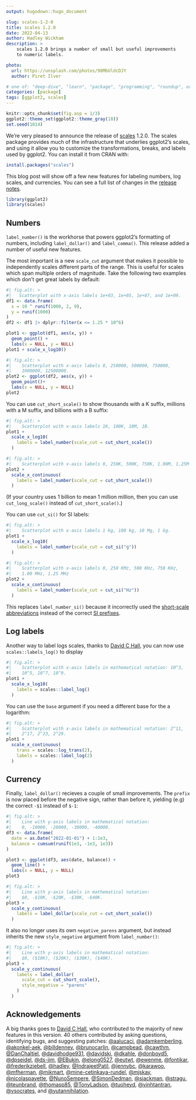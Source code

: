 ```yaml
---
output: hugodown::hugo_document

slug: scales-1-2-0
title: scales 1.2.0
date: 2022-04-13
author: Hadley Wickham
description: >
    scales 1.2.0 brings a number of small but useful improvements 
    to numeric labels.

photo:
  url: https://unsplash.com/photos/98MbUldcDJY
  author: Piret Ilver

# one of: "deep-dive", "learn", "package", "programming", "roundup", or "other"
categories: [package] 
tags: [ggplot2, scales]
---
```


```r
knitr::opts_chunk$set(fig.asp = 1/3)
ggplot2::theme_set(ggplot2::theme_gray(18))
set.seed(1014)
```


```{=html}
<!--
TODO:
* [x] Look over / edit the post's title in the yaml
* [x] Edit (or delete) the description; note this appears in the Twitter card
* [x] Pick category and tags (see existing with `hugodown::tidy_show_meta()`)
* [x] Find photo & update yaml metadata
* [x] Create `thumbnail-sq.jpg`; height and width should be equal
* [x] Create `thumbnail-wd.jpg`; width should be >5x height
* [x] `hugodown::use_tidy_thumbnails()`
* [x] Add intro sentence, e.g. the standard tagline for the package
* [x] `usethis::use_tidy_thanks()`
-->
```

We're very pleased to announce the release of [scales](https://scales.r-lib.org) 1.2.0.
The scales package provides much of the infrastructure that underlies ggplot2's scales, and using it allow you to customize the transformations, breaks, and labels used by ggplot2.
You can install it from CRAN with:

```r
install.packages("scales")
```

This blog post will show off a few new features for labeling numbers, log scales, and currencies.
You can see a full list of changes in the [release notes](https://github.com/r-lib/scales/blob/main/NEWS.md).

```r
library(ggplot2)
library(scales)
```

## Numbers

`label_number()` is the workhorse that powers ggplot2's formatting of numbers, including `label_dollar()` and `label_comma()`.
This release added a number of useful new features.

The most important is a new `scale_cut` argument that makes it possible to independently scales different parts of the range.
This is useful for scales which span multiple orders of magnitude. Take the following two examples which don't get great labels by default:

```r
#| fig.alt: > 
#|   Scatterplot with x-axis labels 1e+03, 1e+05, 1e+07, and 1e+09.
df1 <- data.frame(
  x = 10 ^ runif(1000, 2, 9),
  y = runif(1000)
)
df2 <- df1 |> dplyr::filter(x <= 1.25 * 10^6)

plot1 <- ggplot(df1, aes(x, y)) + 
  geom_point() +
  labs(x = NULL, y = NULL)
plot1 + scale_x_log10()
```
```r
#| fig.alt: > 
#|    Scatterplot with x-axis labels 0, 250000, 500000, 750000,
#|    1000000, 12500000.
plot2 <- ggplot(df2, aes(x, y)) + 
  geom_point()+
  labs(x = NULL, y = NULL)
plot2
```

You can use `cut_short_scale()` to show thousands with a K suffix, millions with a M suffix, and billions with a B suffix:

```r
#| fig.alt: > 
#|    Scatterplot with x-axis labels 1K, 100K, 10M, 1B.
plot1 +
  scale_x_log10(
    labels = label_number(scale_cut = cut_short_scale())
  )
```

```r
#| fig.alt: > 
#|    Scatterplot with x-axis labels 0, 250K, 500K, 750K, 1.00M, 1.25M
plot2 +
  scale_x_continuous(
    labels = label_number(scale_cut = cut_short_scale())
  )
```

(If your country uses 1 billion to mean 1 million million, then you can use `cut_long_scale()` instead of `cut_short_scale()`.)

You can use `cut_si()` for SI labels:

```r
#| fig.alt: > 
#|    Scatterplot with x-axis labels 1 kg, 100 kg, 10 Mg, 1 Gg.
plot1 + 
  scale_x_log10(
    labels = label_number(scale_cut = cut_si("g"))
  )
```
```r
#| fig.alt: > 
#|    Scatterplot with x-axis labels 0, 250 KMz, 500 KHz, 750 KHz,
#|    1.00 MHz, 1.25 MHz
plot2 + 
  scale_x_continuous(
    labels = label_number(scale_cut = cut_si("Hz"))
  )
```

This replaces `label_number_si()` because it incorrectly used the [short-scale abbreviations](https://en.wikipedia.org/wiki/Long_and_short_scales) instead of the correct [SI prefixes](https://en.wikipedia.org/wiki/Metric_prefix).


## Log labels

Another way to label logs scales, thanks to [David C Hall](https://github.com/davidchall), you can now use `scales::labels_log()` to display

```r
#| fig.alt: > 
#|    Scatterplot with x-axis labels in mathematical notation: 10^3,
#|    10^5, 10^7, 10^9.
plot1 +
  scale_x_log10(
    labels = scales::label_log()
  )
```

You can use the `base` argument if you need a different base for the a logarithm:

```r
#| fig.alt: > 
#|    Scatterplot with x-axis labels in mathematical notation: 2^11,
#|    2^17, 2^23, 2^29.
plot1 + 
  scale_x_continuous(
    trans = scales::log_trans(2), 
    labels = scales::label_log(2)
  )
```

## Currency

Finally, `label_dollar()` recieves a couple of small improvements. The `prefix` is now placed before the negative sign, rather than before it, yielding (e.g) the correct `-$1` instead of `$-1`:

```r
#| fig.alt: > 
#|    Line with y-axis labels in mathematical notation: 
#|    0, -10000, -20000, -30000, -40000.
df3 <- data.frame(
  date = as.Date("2022-01-01") + 1:1e3,
  balance = cumsum(runif(1e3, -1e3, 1e3))
)

plot3 <- ggplot(df3, aes(date, balance)) + 
  geom_line() +
  labs(x = NULL, y = NULL)
plot3
```

```r
#| fig.alt: > 
#|    Line with y-axis labels in mathematical notation: 
#|    $0, -$10K, -$20K, -$30K, -$40K.
plot3 + 
  scale_y_continuous(
    labels = label_dollar(scale_cut = cut_short_scale())
  )
```


It also no longer uses its own `negative_parens` argument, but instead inherits the new `style_negative` argument from `label_number()`:

```r
#| fig.alt: > 
#|    Line with y-axis labels in mathematical notation: 
#|    $0, ($10K), ($20K), ($30K), ($40K).
plot3 + 
  scale_y_continuous(
    labels = label_dollar(
      scale_cut = cut_short_scale(), 
      style_negative = "parens"
    )
  )
```

## Acknowledgements

A big thanks goes to [David C Hall](https://github.com/davidchall), who contributed to the majority of new features in this version. 40 others contributed by asking questions, identifying bugs, and suggesting patches: [&#x0040;aalucaci](https://github.com/aalucaci), [&#x0040;adamkemberling](https://github.com/adamkemberling), [&#x0040;akonkel-aek](https://github.com/akonkel-aek), [&#x0040;billdenney](https://github.com/billdenney), [&#x0040;brunocarlin](https://github.com/brunocarlin), [&#x0040;campbead](https://github.com/campbead), [&#x0040;cawthm](https://github.com/cawthm), [&#x0040;DanChaltiel](https://github.com/DanChaltiel), [&#x0040;davidhodge931](https://github.com/davidhodge931), [&#x0040;davidski](https://github.com/davidski), [&#x0040;dkahle](https://github.com/dkahle), [&#x0040;donboyd5](https://github.com/donboyd5), [&#x0040;dpseidel](https://github.com/dpseidel), [&#x0040;ds-jim](https://github.com/ds-jim), [&#x0040;EBukin](https://github.com/EBukin), [&#x0040;elong0527](https://github.com/elong0527), [&#x0040;eutwt](https://github.com/eutwt), [&#x0040;ewenme](https://github.com/ewenme), [&#x0040;fontikar](https://github.com/fontikar), [&#x0040;frederikziebell](https://github.com/frederikziebell), [&#x0040;hadley](https://github.com/hadley), [&#x0040;IndrajeetPatil](https://github.com/IndrajeetPatil), [&#x0040;jennybc](https://github.com/jennybc), [&#x0040;karawoo](https://github.com/karawoo), [&#x0040;mfherman](https://github.com/mfherman), [&#x0040;mikmart](https://github.com/mikmart), [&#x0040;mine-cetinkaya-rundel](https://github.com/mine-cetinkaya-rundel), [&#x0040;mjskay](https://github.com/mjskay), [&#x0040;nicolaspayette](https://github.com/nicolaspayette), [&#x0040;NunoSempere](https://github.com/NunoSempere), [&#x0040;SimonDedman](https://github.com/SimonDedman), [&#x0040;sjackman](https://github.com/sjackman), [&#x0040;stragu](https://github.com/stragu), [&#x0040;teunbrand](https://github.com/teunbrand), [&#x0040;thomasp85](https://github.com/thomasp85), [&#x0040;TonyLadson](https://github.com/TonyLadson), [&#x0040;tuoheyd](https://github.com/tuoheyd), [&#x0040;vinhtantran](https://github.com/vinhtantran), [&#x0040;vsocrates](https://github.com/vsocrates), and [&#x0040;yutannihilation](https://github.com/yutannihilation).
